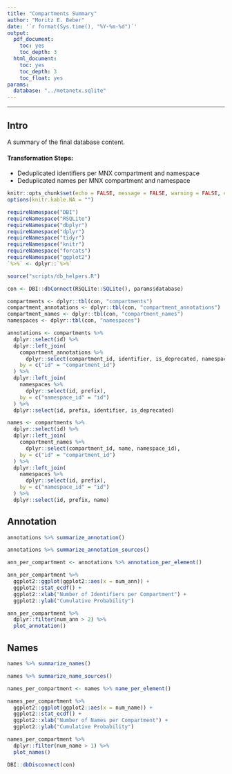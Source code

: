 ```yaml
---
title: "Compartments Summary"
author: "Moritz E. Beber"
date: '`r format(Sys.time(), "%Y-%m-%d")`'
output:
  pdf_document:
    toc: yes
    toc_depth: 3
  html_document:
    toc: yes
    toc_depth: 3
    toc_float: yes
params:
  database: "../metanetx.sqlite"
---
```


___

## Intro

A summary of the final database content.

#### Transformation Steps:

* Deduplicated identifiers per MNX compartment and namespace
* Deduplicated names per MNX compartment and namespace

```r
knitr::opts_chunk$set(echo = FALSE, message = FALSE, warning = FALSE, error = FALSE)
options(knitr.kable.NA = "")
```

```r
requireNamespace("DBI")
requireNamespace("RSQLite")
requireNamespace("dbplyr")
requireNamespace("dplyr")
requireNamespace("tidyr")
requireNamespace("knitr")
requireNamespace("forcats")
requireNamespace("ggplot2")
`%>%` <- dplyr::`%>%`
```

```r
source("scripts/db_helpers.R")
```

```r
con <- DBI::dbConnect(RSQLite::SQLite(), params$database)
```

```r
compartments <- dplyr::tbl(con, "compartments")
compartment_annotations <- dplyr::tbl(con, "compartment_annotations")
compartment_names <- dplyr::tbl(con, "compartment_names")
namespaces <- dplyr::tbl(con, "namespaces")
```


```r
annotations <- compartments %>%
  dplyr::select(id) %>%
  dplyr::left_join(
    compartment_annotations %>%
      dplyr::select(compartment_id, identifier, is_deprecated, namespace_id),
    by = c("id" = "compartment_id")
  ) %>%
  dplyr::left_join(
    namespaces %>%
      dplyr::select(id, prefix),
    by = c("namespace_id" = "id")
  ) %>%
  dplyr::select(id, prefix, identifier, is_deprecated)
```

```r
names <- compartments %>%
  dplyr::select(id) %>%
  dplyr::left_join(
    compartment_names %>%
      dplyr::select(compartment_id, name, namespace_id),
    by = c("id" = "compartment_id")
  ) %>%
  dplyr::left_join(
    namespaces %>%
      dplyr::select(id, prefix),
    by = c("namespace_id" = "id")
  ) %>%
  dplyr::select(id, prefix, name)
```

## Annotation

```r
annotations %>% summarize_annotation()
```

```r
annotations %>% summarize_annotation_sources()
```

```r
ann_per_compartment <- annotations %>% annotation_per_element()
```

```r
ann_per_compartment %>%
  ggplot2::ggplot(ggplot2::aes(x = num_ann)) +
  ggplot2::stat_ecdf() +
  ggplot2::xlab("Number of Identifiers per Compartment") +
  ggplot2::ylab("Cumulative Probability")
```

```r
ann_per_compartment %>%
  dplyr::filter(num_ann > 2) %>%
  plot_annotation()
```

## Names

```r
names %>% summarize_names()
```

```r
names %>% summarize_name_sources()
```

```r
names_per_compartment <- names %>% name_per_element()
```

```r
names_per_compartment %>%
  ggplot2::ggplot(ggplot2::aes(x = num_name)) +
  ggplot2::stat_ecdf() +
  ggplot2::xlab("Number of Names per Compartment") +
  ggplot2::ylab("Cumulative Probability")
```

```r
names_per_compartment %>%
  dplyr::filter(num_name > 1) %>%
  plot_names()
```

```r
DBI::dbDisconnect(con)
```
